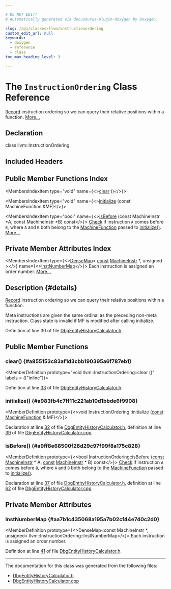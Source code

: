```yaml
---

# DO NOT EDIT!
# Automatically generated via docusaurus-plugin-doxygen by Doxygen.

slug: /api/classes/llvm/instructionordering
custom_edit_url: null
keywords:
  - doxygen
  - reference
  - class
toc_max_heading_level: 3

---
```





# The `InstructionOrdering` Class Reference

<DoxygenPage pluginConfig={pluginConfig}>

<a href="/docs/api/classes/llvm/record">Record</a> instruction ordering so we can query their relative positions within a function. <a href="#details">More...</a>

## Declaration

<CodeBlock>class llvm::InstructionOrdering</CodeBlock>

## Included Headers

<IncludesList>
<IncludesListItem
  filePath="llvm/CodeGen/DbgEntityHistoryCalculator.h"
  permalink="/docs/api/files/include/include/llvm/include/llvm/codegen/dbgentityhistorycalculator-h"
  isLocal="true" />
</IncludesList>

## Public Member Functions Index

<MembersIndex>

<MembersIndexItem
  type="void"
  name={<><a href="#a855153c83af1d3cbb190395a6f787eb1">clear</a> ()</>}>
</MembersIndexItem>

<MembersIndexItem
  type="void"
  name={<><a href="#a983fb4c7ff11c221ab10d1bbde6f9908">initialize</a> (const MachineFunction &amp;MF)</>}>
</MembersIndexItem>

<MembersIndexItem
  type="bool"
  name={<><a href="#a9ff8e68500f28d29c97f99f8a175c828">isBefore</a> (const MachineInstr &#42;A, const MachineInstr &#42;B) const</>}>
<a href="/docs/api/namespaces/llvm/check">Check</a> if instruction <code>A</code> comes before <code>B</code>, where <code>A</code> and <code>B</code> both belong to the <a href="/docs/api/classes/llvm/machinefunction">MachineFunction</a> passed to <a href="#a983fb4c7ff11c221ab10d1bbde6f9908">initialize()</a>. <a href="#a9ff8e68500f28d29c97f99f8a175c828">More...</a>
</MembersIndexItem>

</MembersIndex>

## Private Member Attributes Index

<MembersIndex>

<MembersIndexItem
  type={<><a href="/docs/api/classes/llvm/densemap">DenseMap</a>&lt; <a href="/docs/api/files/lib/lib/target/lib/target/aarch64/aarch64promoteconstant-cpp/#a90f8350fecae261c25be85d38b451bff">const</a> <a href="/docs/api/classes/llvm/machineinstr">MachineInstr</a> &#42;, unsigned &gt;</>}
  name={<><a href="#aa7b1c435068a195a7b02cf44e740c2d0">InstNumberMap</a></>}>
Each instruction is assigned an order number. <a href="#aa7b1c435068a195a7b02cf44e740c2d0">More...</a>
</MembersIndexItem>

</MembersIndex>

## Description {#details}

<a href="/docs/api/classes/llvm/record">Record</a> instruction ordering so we can query their relative positions within a function.

Meta instructions are given the same ordinal as the preceding non-meta instruction. Class state is invalid if MF is modified after calling initialize.

Definition at line 30 of file <a href="/docs/api/files/include/include/llvm/include/llvm/codegen/dbgentityhistorycalculator-h">DbgEntityHistoryCalculator.h</a>.

<SectionDefinition>

## Public Member Functions

### clear() {#a855153c83af1d3cbb190395a6f787eb1}

<MemberDefinition
  prototype="void llvm::InstructionOrdering::clear ()"
  labels = {["inline"]}>

Definition at line <a href="/docs/api/files/include/include/llvm/include/llvm/codegen/dbgentityhistorycalculator-h/#l00033">33</a> of file <a href="/docs/api/files/include/include/llvm/include/llvm/codegen/dbgentityhistorycalculator-h">DbgEntityHistoryCalculator.h</a>.
</MemberDefinition>

### initialize() {#a983fb4c7ff11c221ab10d1bbde6f9908}

<MemberDefinition
  prototype={<>void InstructionOrdering::initialize (<a href="/docs/api/files/lib/lib/target/lib/target/aarch64/aarch64promoteconstant-cpp/#a90f8350fecae261c25be85d38b451bff">const</a> <a href="/docs/api/classes/llvm/machinefunction">MachineFunction</a> &amp; MF)</>}>

Declaration at line <a href="/docs/api/files/include/include/llvm/include/llvm/codegen/dbgentityhistorycalculator-h/#l00032">32</a> of file <a href="/docs/api/files/include/include/llvm/include/llvm/codegen/dbgentityhistorycalculator-h">DbgEntityHistoryCalculator.h</a>, definition at line <a href="/docs/api/files/lib/lib/codegen/lib/codegen/asmprinter/dbgentityhistorycalculator-cpp/#l00039">39</a> of file <a href="/docs/api/files/lib/lib/codegen/lib/codegen/asmprinter/dbgentityhistorycalculator-cpp">DbgEntityHistoryCalculator.cpp</a>.
</MemberDefinition>

### isBefore() {#a9ff8e68500f28d29c97f99f8a175c828}

<MemberDefinition
  prototype={<>bool InstructionOrdering::isBefore (<a href="/docs/api/files/lib/lib/target/lib/target/aarch64/aarch64promoteconstant-cpp/#a90f8350fecae261c25be85d38b451bff">const</a> <a href="/docs/api/classes/llvm/machineinstr">MachineInstr</a> &#42; A, <a href="/docs/api/files/lib/lib/target/lib/target/aarch64/aarch64promoteconstant-cpp/#a90f8350fecae261c25be85d38b451bff">const</a> <a href="/docs/api/classes/llvm/machineinstr">MachineInstr</a> &#42; B) const</>}>
<a href="/docs/api/namespaces/llvm/check">Check</a> if instruction <code>A</code> comes before <code>B</code>, where <code>A</code> and <code>B</code> both belong to the <a href="/docs/api/classes/llvm/machinefunction">MachineFunction</a> passed to <a href="#a983fb4c7ff11c221ab10d1bbde6f9908">initialize()</a>.

Declaration at line <a href="/docs/api/files/include/include/llvm/include/llvm/codegen/dbgentityhistorycalculator-h/#l00037">37</a> of file <a href="/docs/api/files/include/include/llvm/include/llvm/codegen/dbgentityhistorycalculator-h">DbgEntityHistoryCalculator.h</a>, definition at line <a href="/docs/api/files/lib/lib/codegen/lib/codegen/asmprinter/dbgentityhistorycalculator-cpp/#l00062">62</a> of file <a href="/docs/api/files/lib/lib/codegen/lib/codegen/asmprinter/dbgentityhistorycalculator-cpp">DbgEntityHistoryCalculator.cpp</a>.
</MemberDefinition>

</SectionDefinition>

<SectionDefinition>

## Private Member Attributes

### InstNumberMap {#aa7b1c435068a195a7b02cf44e740c2d0}

<MemberDefinition
  prototype={<>DenseMap&lt;const MachineInstr &#42;, unsigned&gt; llvm::InstructionOrdering::InstNumberMap</>}>
Each instruction is assigned an order number.

Definition at line <a href="/docs/api/files/include/include/llvm/include/llvm/codegen/dbgentityhistorycalculator-h/#l00041">41</a> of file <a href="/docs/api/files/include/include/llvm/include/llvm/codegen/dbgentityhistorycalculator-h">DbgEntityHistoryCalculator.h</a>.
</MemberDefinition>

</SectionDefinition>

<hr/>

The documentation for this class was generated from the following files:

<ul>
<li><a href="/docs/api/files/include/include/llvm/include/llvm/codegen/dbgentityhistorycalculator-h">DbgEntityHistoryCalculator.h</a></li>
<li><a href="/docs/api/files/lib/lib/codegen/lib/codegen/asmprinter/dbgentityhistorycalculator-cpp">DbgEntityHistoryCalculator.cpp</a></li>
</ul>

</DoxygenPage>
